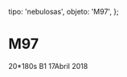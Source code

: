 
  tipo: 'nebulosas',
  objeto: 'M97',
};

# M97

<Imagen
  src="registro/m97_20180417_m97.jpg"
  fecha="20180417"
/>

 20*180s B1 17Abril 2018